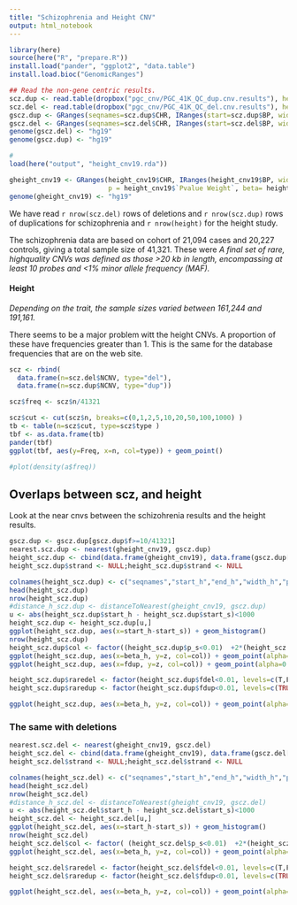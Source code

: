 ```yaml
---
title: "Schizophrenia and Height CNV"
output: html_notebook
---
```


```r
library(here)
source(here("R", "prepare.R"))
install.load("pander", "ggplot2", "data.table")
install.load.bioc("GenomicRanges") 

## Read the non-gene centric results.
scz.dup <- read.table(dropbox("pgc_cnv/PGC_41K_QC_dup.cnv.results"), header=TRUE)
scz.del <- read.table(dropbox("pgc_cnv/PGC_41K_QC_del.cnv.results"), header=TRUE)
gscz.dup <- GRanges(seqnames=scz.dup$CHR, IRanges(start=scz.dup$BP, width=1), z=scz.dup$z, p=scz.dup$z_pval, f=scz.dup$NCNV/41321, fcontrol =scz.dup$UNAFF/20227 )
gscz.del <- GRanges(seqnames=scz.del$CHR, IRanges(start=scz.del$BP, width=1), z=scz.del$z, p=scz.del$z_pval, f=scz.del$NCNV/41321, fcontrol =scz.del$UNAFF/20227 )
genome(gscz.del) <- "hg19"
genome(gscz.dup) <- "hg19"

#
load(here("output", "height_cnv19.rda"))

gheight_cnv19 <- GRanges(height_cnv19$CHR, IRanges(height_cnv19$BP, width=1), 
                         p = height_cnv19$`Pvalue Weight`, beta= height_cnv19$`Beta Height`, fdel=height_cnv19$F_DEL.x, fdup = height_cnv19$F_DUP.x)
genome(gheight_cnv19) <- "hg19"
```

We have read `r nrow(scz.del)` rows of deletions and `r nrow(scz.dup)` rows of duplications for schizophrenia and `r nrow(height)` for the height study.



The schizophrenia data are based on  cohort of 21,094 cases and 20,227 controls, giving a total sample 
size of 41,321. These were *A final set of rare, highquality CNVs was defined as those >20 kb in length, encompassing at
least 10 probes and <1% minor allele frequency (MAF). *

#### Height

*Depending on the trait, the sample sizes varied between 161,244 and 191,161.*

There seems to be a major problem witt the height CNVs.  A proportion of these have frequencies greater than 1.   This is the same for the database frequencies that are on the web site.



```r

scz <- rbind(
  data.frame(n=scz.del$NCNV, type="del"),
  data.frame(n=scz.dup$NCNV, type="dup"))

scz$freq <- scz$n/41321

scz$cut <- cut(scz$n, breaks=c(0,1,2,5,10,20,50,100,1000) )
tb <- table(n=scz$cut, type=scz$type )
tbf <- as.data.frame(tb)
pander(tbf)
ggplot(tbf, aes(y=Freq, x=n, col=type)) + geom_point()

#plot(density(a$freq))
```

## Overlaps between scz, and height

Look at the near cnvs between the schizohrenia results and the height results.


```r
gscz.dup <- gscz.dup[gscz.dup$f>=10/41321]
nearest.scz.dup <- nearest(gheight_cnv19, gscz.dup)
height_scz.dup <- cbind(data.frame(gheight_cnv19), data.frame(gscz.dup[nearest.scz.dup]) )
height_scz.dup$strand <- NULL;height_scz.dup$strand <- NULL

colnames(height_scz.dup) <- c("seqnames","start_h","end_h","width_h","p_h","beta_h", "fdel", "fdup", "seqnames_s","start_s","end_s","width_s","z","p_s", "f", "fcontrol")
head(height_scz.dup)
nrow(height_scz.dup)
#distance_h_scz.dup <- distanceToNearest(gheight_cnv19, gscz.dup)
u <- abs(height_scz.dup$start_h - height_scz.dup$start_s)<1000
height_scz.dup <- height_scz.dup[u,]
ggplot(height_scz.dup, aes(x=start_h-start_s)) + geom_histogram()
nrow(height_scz.dup)
height_scz.dup$col <- factor((height_scz.dup$p_s<0.01)  +2*(height_scz.dup$p_h<0.01), labels=c("NS", "S sig", "H sig", "H&S sig"))
ggplot(height_scz.dup, aes(x=beta_h, y=z, col=col)) + geom_point(alpha=0.1) + theme(legend.title=element_blank()) + guides(colour = guide_legend(override.aes = list(alpha = 1)))
ggplot(height_scz.dup, aes(x=fdup, y=z, col=col)) + geom_point(alpha=0.1) + theme(legend.title=element_blank()) + guides(colour = guide_legend(override.aes = list(alpha = 1)))

height_scz.dup$raredel <- factor(height_scz.dup$fdel<0.01, levels=c(T,F), labels=c("rare del", "common del"))
height_scz.dup$raredup <- factor(height_scz.dup$fdup<0.01, levels=c(TRUE, FALSE), labels=c("rare dup", "common dup"))

ggplot(height_scz.dup, aes(x=beta_h, y=z, col=col)) + geom_point(alpha=0.1) + theme(legend.title=element_blank()) + guides(colour = guide_legend(override.aes = list(alpha = 1))) + facet_grid(raredel~raredup)
```

### The same with deletions


```r
nearest.scz.del <- nearest(gheight_cnv19, gscz.del)
height_scz.del <- cbind(data.frame(gheight_cnv19), data.frame(gscz.del[nearest.scz.del]) )
height_scz.del$strand <- NULL;height_scz.del$strand <- NULL

colnames(height_scz.del) <- c("seqnames","start_h","end_h","width_h","p_h","beta_h","fdel","fdup","seqnames_s","start_s","end_s","width_s","z","p_s", "f", "fcontrol")
head(height_scz.del)
nrow(height_scz.del)
#distance_h_scz.del <- distanceToNearest(gheight_cnv19, gscz.del)
u <- abs(height_scz.del$start_h - height_scz.del$start_s)<1000
height_scz.del <- height_scz.del[u,]
ggplot(height_scz.del, aes(x=start_h-start_s)) + geom_histogram()
nrow(height_scz.del)
height_scz.del$col <- factor( (height_scz.del$p_s<0.01)  +2*(height_scz.del$p_h<0.01), labels=c("NS", "S sig", "H sig", "H&S sig"))
ggplot(height_scz.del, aes(x=beta_h, y=z, col=col)) + geom_point(alpha=0.06) + theme(legend.title=element_blank()) + guides(colour = guide_legend(override.aes = list(alpha = 1)))

height_scz.del$raredel <- factor(height_scz.del$fdel<0.01, levels=c(T,F), labels=c("rare del", "common del"))
height_scz.del$raredup <- factor(height_scz.del$fdup<0.01, levels=c(TRUE, FALSE), labels=c("rare dup", "common dup"))

ggplot(height_scz.del, aes(x=beta_h, y=z, col=col)) + geom_point(alpha=0.06) + theme(legend.title=element_blank()) + guides(colour = guide_legend(override.aes = list(alpha = 1))) + facet_grid(raredel~raredup)

```
